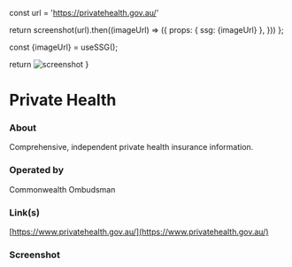 
const url = 'https://privatehealth.gov.au/'

return screenshot(url).then((imageUrl) => ({
props: { ssg: {imageUrl} },
}))
};

const {imageUrl} = useSSG();

return <img src={imageUrl} alt="screenshot"/>
}

# Private Health

### About

Comprehensive, independent private health insurance information.

### Operated by

Commonwealth Ombudsman

### Link(s)

[https://www.privatehealth.gov.au/](https://www.privatehealth.gov.au/)

### Screenshot

<ScreenshotImage />
